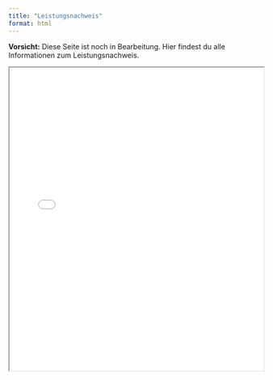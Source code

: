 ```yaml
---
title: "Leistungsnachweis"
format: html
---
```


::: {.callout-caution}
**Vorsicht:** Diese Seite ist noch in Bearbeitung. Hier findest du alle Informationen zum Leistungsnachweis.
:::

<iframe src="PDFs/LeistungsnachweisHS25.pdf" width="100%" height="600px"></iframe>

